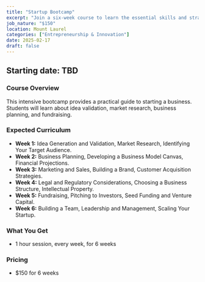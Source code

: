```yaml
---
title: "Startup Bootcamp"
excerpt: "Join a six-week course to learn the essential skills and strategies for launching a successful startup, from idea generation to fundraising."
job_nature: "$150"
location: Mount Laurel
categories: ["Entrepreneurship & Innovation"]
date: 2025-02-17
draft: false
---
```


## Starting date: TBD

### Course Overview
This intensive bootcamp provides a practical guide to starting a business. Students will learn about idea validation, market research, business planning, and fundraising.

### Expected Curriculum

* **Week 1:** Idea Generation and Validation, Market Research, Identifying Your Target Audience.
* **Week 2:**  Business Planning,  Developing a Business Model Canvas,  Financial Projections.
* **Week 3:**  Marketing and Sales,  Building a Brand,  Customer Acquisition Strategies.
* **Week 4:**  Legal and Regulatory Considerations,  Choosing a Business Structure,  Intellectual Property.
* **Week 5:**  Fundraising,  Pitching to Investors,  Seed Funding and Venture Capital.
* **Week 6:**  Building a Team,  Leadership and Management,  Scaling Your Startup.

### What You Get

- 1 hour session, every week, for 6 weeks

### Pricing
- $150 for 6 weeks
